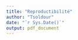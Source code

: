 ```yaml
---
title: "Reproductibilité"
author: "Tsoldour"
date: "`r Sys.Date()`"
output: pdf_document
---
```


<style>
body {
text-align : justify}
header {
text-align : center}

```r
knitr::opts_chunk$set(echo = TRUE)
```

# **Introduction**

|   Depuis que la science moderne existe, chaque résultat est d'abord considéré du point de vue de sa **reproductibilité**. Une expérience, aussi élégante soit-elle, n'est considérée par la communauté scientifique que dans la mesure où elle est *reproductible*. Karl Popper (1902-1994) en avait d'ailleurs fait l'un des critères fondamentaux de la scientificité.
|   Mais qu'entendons-nous par-là ? 
|   La reproductibilité se décline a différents niveaux de la pratique scientifique. Il peut s'agir de la reproductibilité des *méthodes*, des *données* ainsi que des *résultats*. Concrètement, cela se traduisait jusqu'à il y a peu de temps encore par l'élaboration de design expérimentaux répondant à des normes établies sur des considérations essentiellement statistiques (nombre de réplicats, randomisation, etc.), des pratiques de laboratoire strictes et standardisées, ou encore la tenue rigoureuse d'un cahier de laboratoire où le chercheur/ingénieur/technicien notait le plus fidèlement possible chacune des actions réalisées dans le cadre du projet de recherche. Ces *bonnes pratiques* sont toujours valables et font l'objet d'une évaluation stricte par les pairs dans le cadre des publications scientifiques - objectif ultime de chaque chercheur - qui doivent fournir suffisamment d'informations pour que l'ensemble du projet ayant abouti à la rédaction de tel article puisse être reproduit à l'identique par quiconque s'en donne les moyens.
|
| Oui, mais voilà !
|
| Depuis plusieurs années maintenant, la science en général et les sciences de l'environnement en particulier souffrent d'une **crise de la reproductibilité** (Ioannidis, 2005; Harris & Sumpter, 2015). Cette dernière résulte pour une part de l'affaiblissement des bonnes pratiques admises dans les sciences concernées, mais aussi de l'émergence de l'informatique et du Big Data qui impliquent l'utilisation de jeux de données souvent complexes et multiples au sein d'un même projet, ainsi que l'utilisation d'outils d'analyse évoluant à un rythme effréné. Cela ouvre une nouvelle dimension dans le monde de la reproductibilité, à laquelle il faut faire face, humblement, si l'on veut produire une science qui, de ce point de vue là au moins, puisse prétendre à une certaine valeur.
|
|   Dans ce contexte, nous proposons ici d'exposer les bonnes pratiques de base permettant la reproductibilité d'un travail de recherche reprosant sur l'utilisation d'outils bioinformatiques. **Le language de programmation R sera notre fil conducteur.**
|   Ces bonnes pratiques se déclinent en 4 axes principaux :

+ **L'architecture du projet :**
Elle correspond à la manière d'organiser son répertoire de travail, qui doit être efficace (chemins d'accès simplifiés, noms de fichiers facilement intelligibles) et normée, en s'atisfaisant à la convention du **Research compendium**.

+ **La mise en oeuvre du projet :**
Aussi étonnant que cela puisse paraître, un simple clic dans une interface n'est pas reproductible ! Il est donc impératif de privilégier l'interaction en **ligne de commande** avec sa machine, quand bien même cela demande un long et difficile apprentissage. De plus, l'utilisation et la génération de *scripts* doit se faire selon certaines règles. De même que l'enchaînement des actions réalisées sur les données (**workflow**) doit être automatisé pour éviter toute erreur/variation dûe à l'opérateur. Enfin, il est important de garder à l'esprit que toute action réalisée sur un ordinateur, qu'il s'agisse d'une opération en ligne de commande ou de l'utilisation d'une interface clic-bouton donnera un résultat intimement lié à **l'environnement système**, qu'il faut donc prendre en compte.

  Pour tout cela, deux principaux packages R sont à connaître : *targets* et *renv*

+ **Le suivi du projet :**
De même qu'au laboratoire toute modification d'un protocole doit être discutée avec ses collègues, validée collectivement et notifiée dans le cahier de laboratoire, de même tout changement opéré au sein d'un workflow doit être discuté, validé, recensé ET réversible. Pour cela, des outils de **suivi des changements** (**versioning**) existent, qui devraient être systématiquement utilisés.

  *Git* (en local) et *Github* (en distancié) sont les outils de versioning les plus communément utilisés par la communauté.

+ **Le partage du projet :**
Le partage du projet doit se faire à l'aide d'outils limitant l'intégration manuelle d'objets divers au sein du manuscrit (rapport, thèse, article, etc.) dans le but, toujours, de réduire au maximum le risque d'erreur individuelle. Ces outils reposent sur le principe de **programmation lettrée** (**literate programming**), qui consiste en l'intégration de balises au sein même du texte, dont le rendu visuel n'est accessible qu'après exportation du document au format pdf (ou word, html, LateX, etc.).

  Sur Rstudio, l'outils de référence est *Rmarkdown*.

# **1. L'architecture du projet**
|
|   L'architecture du projet doit répondre aux normes du **Research compendium**. Ce dernier est un ensemble de règles simples à suivre pour organiser de manière **standardisée** et efficace l'ensemble numérique de votre projet de recherche. En adoptant cette convention, nimporte quelle personne familière du **Research compendium** sera en mesure d'appréhender rapidement le projet, de l'élargir, de le diffuser, de le reproduire. Le **Research compendium** constitue ainsi l'architecture de base d'un projet reproductible !
|
## **1.1 La structure fondamentale**
|
|   L'ensemble des éléments numériques d'un projet de recherche doivent être contenus dans un unique répertoire de travail, ici *Reproducibility*. Ils doivent en revanche être clairement séparés au sein du répertoire de travail.
|
![](image1.jpg){width=50%}


|   Les éléments minimums devant être présents dans le répertoire de travail de votre projet sont:

+ **Data :**

|   Ce dossier ne doit contenir que les **données brutes** du projet, programmées de préférence en **lecture seules**. Puisque tout le projet repose sur ces données, elles ne doivent jamais être manipulées ! Par ailleurs, les données nettoyées doivent déjà être considérées comme des résultats. Elles ne doivent donc pas se trouver dans ce dossier.

+ **R :**

|   Ce dossier contient les **scripts du projet**. Ces scripts contiennent les actions réalisées sur les données. Il est préférable de se limiter à des scripts courts correspondant à des actions bien précises (nettoyage, analyse statistique, représentation graphique). Il est important que chaque script soit facilement compréhensible par chacun. Pour cela, il est pertinent de nommer le script avec le nom de la fonction qu'il contient et de les numéroter par ordre d'utilisation. On visualise ainsi facilement l'ensemble du workflow.

| 
![](image2.jpg){width=20%}


|   Pour en faciliter encore la compréhension, il est aussi conseillé d'attribuer un en-tête standardisé à chaque script. Il n'y a pas de norme établi, il faut simplement que cet en-tête permette de comprendre rapidement à quel projet appartient le script, quel est son rôle au sein du projet et, éventuellement, de contacter son auteur.
|
```r
############################
# NOM_DU_PROJET
# NOM_DU_SCRIPT
# OBJECTIF DU SCRIPT
# CONTACT
############################
```


+ **Results**

|   Ce dossier contient l'ensemble des résultats : données néttoyées, graphiques, résultats statistiques, etc. Les résultats doivent *a minima* porter le nom du script les ayant produits. Si plusieurs résultats sont émis pour un même script, ils doivent alors être rangées dans des dossiers portant le nom de leur script parent.
|    Contrairement au dossier **Data** dont le contenu est sacré, et au dossier **R** qui doit faire l'objet d'un suivi particulier, le contenu de **_output** n'a aucune valeur dans la mesure où il peut être produit à l'identique et *ad libitum*. Il ne faut donc pas avoir peur de manipuler ses résultats, les effacer, les déplacer, etc.


+ **R_project**

|   Tout projet de recherche qui se respècte, s'il utilise R comme language de programmation pour ses analyses, doit être réalisé dans le cadre d'un **R_project**. Situé à la base du répertoire de travail, le R_project associé à votre projet est ce qui vous permet d'utiliser des **chemins d'accès relatifs** pour l'ensemble des fichiers contenus dans votre répertoire de travail. Ainsi en diffusant votre projet avec le fichier *.Rproj* associé, il ne sera jamais nécessaire de toucher aux chemin d'accès utilisés dans les scripts.
|
|   Si vous ne travaillez pas déjà de manière systématique au sein de R_projects, il est grand temps de s'y mettre ! Un tutoriel pour créer des R_projects est accessible ici: **LIEN**. Ainsi, vous n'aurez plus jamais besoin de spécifier votre environnement de travail à l'aide de la fonction **setwd()**, qui utilise des chemins d'accès absolus valables uniquement sur votre ordinateur (et encore !). 

## **1.2 Les éléments supplémentaires**

|    Quelques éléments peuvent être ajoutés au répertoire de travail qui, s'ils ne sont pas obligatoires sont quand même les bienvenus. 

+ **README.txt**

|   Le fichier **README** est un fichier qui a pour vocation d'expliquer le projet. C'est généralement le premier fichier qu'on ouvre lorsqu'on découvre un projet pour la première fois. On peut y faire mention de toutes les choses pertinentes à savoir pour comprendre l'origine, le contexte, l'objectif et les modalités de réalisation d'un projet. 
|   Le fichier **README** est aussi le bon endroit pour lister l'ensemble des informations système propres au projet : le système d'exploitation, la version de R, les packages et les versions de package utilisés, etc. 

+ **Docs**

|   Un dossier **Docs** peut éventuellement venir compléter le répertoire de travail en contenant par exemple la documentation associée aux packages spécifiques utilisés.


# **2. La mise en oeuvre du projet - le package *targets* **

|   *targets* est un package servant à la gestion de **workflow**. Il sera votre allié idéal pour organiser votre projet, de le faire évoluer, mais aussi d'avoir un oeil sur **l'architecture du projet** - très pratique lorsque le projet contient de multiples jeux de données, de nombreux scripts et énormément de résultats et que ces derniers sont en plus inter-dépendants ! - et de visualiser le degré d'actualisation de vos différents objets.
| Pour comprendre comment fonctionne *targets*, rien de tel qu'un exemple concret ! 
| **A noter qu'il est recommander d'écrire ses scripts sous forme de fonction. Cela permet (i) de limiter le nombre d'objets créés lorsque les scripts tournent et (ii) de simplifier au maximum l'utilisation du script de gestion *targets* **

| Pour cet exemple, nous utiliserons le jeu de données **Allo.csv** (disponible ici : https://github.com/TSolDour/Reproducibility/tree/master/Data) que nous allons charger à l'aide d'une fonction dédiée:
```r
load_gasar <- function(file){
  read_table(file=file, locale = locale(decimal_mark = ",")) %>%
    data.frame() %>%
    filter(Espece == "Crassotrea_gasar")
}
```

| Pour ce projet, nous souhaitons réaliser une comparaison succinte de la longueur des coquilles de *Crassostrea gasar* en fonction de la station d'échantillonnage. Pour cela, nous voulons d'abord :
+ (i) établir les statistiques descriptives pour chaque espèce ;
+ (ii) représenter graphiquement les données ;
+ (iii) réaliser un test de comparaison multiple (ANOVA)

Ces trois étapes correspondent aux trois fonctions ci-dessous:

```r
#----------------------------------------------------------------
Res_gasar <- function(data) {
  data %>%
    group_by(Station, Lot) %>%
    summarise(length=mean(Longueurs) )
}
#----------------------------------------------------------------

#----------------------------------------------------------------
Plot_length <- function(Resume){
  ggplot(data = Resume, aes(x=Station, y=length, color=Lot)) +
    geom_point()
}
#----------------------------------------------------------------

#----------------------------------------------------------------
AnovaTest_gasar <- function(data, a, b){
  library(tibble)
  library(dplyr)
  library(car)
  Obj <- aov(a ~ b, data=data)
  Shap <-  shapiro.test(Obj$residuals)
  if(Shap["p.value"] > 0.05){
    Lev <- leveneTest(Obj$residuals, data$Station)
  } else(return("No residual normality"))
  if(Lev["group","Pr(>F)"] > 0.05){
    Res <- anova(Obj)
  } else(return(paste0("No homoscedasticity, p-value = ", (Lev["group","Pr(>F)"]))))
  if(Res["b", "Pr(>F)"] < 0.05){
    Post <- TukeyHSD(Obj)
    return(list(data.frame(Post$b) %>%
                  rownames_to_column(var="b") %>%
                  filter(p.adj<0.05),Res["b", "Pr(>F)"]))
  } else (return("null"))
}
#---------------------------------------------------------------
```

|   Le projet étant très simple (seulement 4 fonctions), il est possible de tout enregistrer dans un seul script que vous appellerez *FONCTIONS.R* afin de simplifier les choses. Mais dans un projet plus conséquent il est recommandé de **correctement séparer les fonctions en différents scripts**.

|   Maintenant que votre script est prêt et correctement enregistré dans le dossier **R** de votre projet, vous allez pouvoir utiliser le package *targets*.
|   Placez-vous à la racine de votre projet et créez le document *_targets.yalm* contenant ceci:
|
|       Own:
|         script: Own_targets.R
|         store: Results/Own
|
|   Ensuite, si ce n'est pas déjà fait, vous devez installer et charger le package *targets*. Vous pouvez maintenant commencer à utiliser *targets* en utilisant, toujours dans votre console, la fonction :
```r
use_targets(script = "Own_targets.R")
```
| Cette fonction crée le script suivant que vous avez nommé du nom de votre projet, ici *Own_targets.R*. Ce script est **le tableau de bord de votre workflow**. C'est toujours par lui que vous lancerez votre workflow après avoir édité vos scripts existants ou en avoir créé de nouveaux.
|
|   Voyons maintenant comment il fonctionne.

+ Avant tout, je vous conseille de **nettoyer l'espace de travail**:
```r
rm(list=ls())
```

+ Il faut ensuite **charger l'ensemble des packages nécessaires à la réalisation du workflow**. Dans ce cas, ils sont assez peu nombreux: 
```r
tar_option_set(
  packages = c("readr", "dplyr", "ggplot2", "tibble", "car"))
```

+ Il faut maintenant **charger tous les scripts du workflow** (dans le bon ordre !). Ici, nous avons regroupé toutes nos fonctions en un seul script ce qui simplifie l'affaire:
```r
tar_source("R/FUNCTIONS.R")
```

+ C'est ici la partie délicate : vous devez lister de manière exhaustive et sans erreur l'ensemble des fonctions du package et leur *output* associé. La fonction pour le faire se résume ainsi : *tar_target(OUTPUT, FONCTION)*
```r
list(
  tar_target(file, "Data/Allo.csv", format="file"),
  tar_target(data, load_gasar(file)),
  tar_target(Resume, Res_gasar(data)),
  tar_target(Plot, Plot_length(Resume)),
  tar_target(Anova_gasar_Length_Station, AnovaTest_gasar(data, data$Longueurs, data$Station)))
```


| Voilà, votre projet est maintenant prêt à être géré par *targets* ! Votre script **projet_targets.R** ne doit rien contenir d'autre que les éléments déjà présents. Vous pourrez évidemment le mettre à jour en ajoutant de nouveaux packages, de nouveaux scripts et de nouvelles *targets* à mesure que vous avancez dans votre projet. 

| Plusieurs fonctions de base que vous devez utiliser dans votre console vous permettent d'interagir avec votre workflow:

```r
Sys.setenv(TAR_PROJECT = "Own") # Pour spécifier à target que vous vous trouvez dans la partie
# "Own" de votre projet
tar_manifest(fields = command) # Pour vous assurer qu'il n'y a pas d'erreur dans
# le listing des targets
tar_visnetwork() # Pour visualiser l'architecture du projet
tar_make() # Pour faire tourner le workflow
tar_read() # Pour afficher les résultats du workflow
```

|   La fonction `tar_visnetwork()` est particulièrement pratique puisqu'elle vous permet d'afficher l'ensemble de votre projet et d'en percevoir ainsi l'architecture, les dépendences entre les objets et leur niveau d'actualisation. 
|   Dans le cas de cet exemple, la figure produite est la suivante:

![](Results/Own/objects/Own_architecture.jpeg){width=75%}

|    Par ailleurs, la fonction `Sys.setenv()` est à utiliser surtout lorsque votre répertoire de travail contient plusieurs sous projets. L'argument qu'on lui indique renvoie au contenu du fichier *PROJET.yalm* dans lequel sont listés tous les sous projets du répertoire et qui définit les dossiers dans lesquels ranger les *outputs* associés. 


# **3. La reproductibilité de l'environnement de travail - le package *renv* **

|   L'intérêt de *renv* pour la gestion et la reproductibilité de vos projets de recherche est triple :
+ (i) *renv* permet d'**isoler** chaque projet en lui fournissant sa propre **librairie de packages**. Ainsi, en installant de nouveaux packages ou en mettant à jour des packages existants dans le cadre d'un projet, vous n'impacterez pas les autres projets utilisant éventuellement les versions antérieures.
+ (ii) *renv* facilite le **transport** des projets entre ordinateurs en automatisant l'installation des packages et de leurs versions dont dépend le projet.
+ (iii) *renv* améliore la **reproductibilité** du projet en assurant l'utilisation constante d'une même librairie de packages quel que soit l'utilisation, l'ordinateur et l'époque d'utilisation. 

|   **Point sémantique :** Le terme "librairie" désigne ici un dossier contenant l'ensemble des *packages* utilisés. Habituellement, avec la fonction `library()`, on charge les packages depuis une **librairie système** partagée par tous les projets R. Avec *renv*, ce sont des librairies spécifiques qui sont créées pour chaque projet.

|   Une fois le package installé grâce à la fonction `install.packages("renv")`, vous pouvez convertir votre projet par la fonction suivante `renv::init()`. Ce-faisant, trois nouvelles entitées sont créées à la racine de votre projet:
+ La **librairie du projet** : *renv/library*. Ici seront stockés tous les packages du projet.
+ Le **fichier verrou** : *renv.lock*. Ce fichier contient toutes les métadonnées nécessaires pour pouvoir réinstaller tous les packages sur n'importe quel nouvel ordinateur.
+ Le **R profile** : *.Rprofile*. Ce fichier est utilisé par *renv* pour configurer chaque nouvelle session de R de sorte qu'il soit possible d'utiliser la librairie du projet.


|   Au cours de l'élaboration de votre projet, vous serez très probablement amenés à charger, installer, mettre à jour différents packages. Pour que renv mette correctement à jour le fichier *renv.lock*, il suffit de faire tourner la fonction `renv::snapshot()`.
|
|   Enfin, la fonction `renv::restore()` permet, lorsque vous partagez votre projet avec une tierce personne de réinstaller automatiquement l'ensemble de la librairie projet sur son ordinateur à partir des métadonnées de *renv.lock*.
|
| Ici sont les trois fonctions `init()`, `snapshot()`, `restore()` qui permettent une utilisation basique du package *renv* pour améliorer la reproductibilité de votre projet. Pour une utilisation avancée, vous trouverez toutes les informations nécessaires ici : https://rstudio.github.io/renv/articles/renv.html.

# **3. Le suivi du projet - Git et Github**

## **3.1 De quoi parle-t-on ?**

|   **Git** est un système de *contrôle de version*, pensé initialement pour faciliter le *travail collaboratif* pour les développeurs travaillant sur des projets de grande taille et complexes. Ainsi, git permet de gérer l'évolution d'un ensemble de documents au sein d'un projet - **repository** dans le jargon.
|
|   **Attention:** **Git** peut être difficile à appréhender. Ce système est tout sauf intuitif... Si vous ne travaillez pas en *mode collaboratif* sur votre projet, il y a d'autres manières plus accessibles d'assurer un suivi de version en local. Autrement dit, vous immerger dans l'univers du **Git** n'a de sens que si vous vous destinez à travailler sur un projet avec d'autres collègues qui seront amenés à intervenir sur les scripts, les manuscripts et les autres objets dudit projet (ce qui est, en fait, le cas de la presque totalité des chercheurs !). Et dans ce cas, ce n'est pas seulement de **Git** dont vous aurez besoin mais de sa version *délocalisée*. Il en existe un certain nombre mais la plus généralement utilisée est **Github**.
|
|   Dans cette partie, vous allez apprendre à **utiliser Rstudio et contrôle de version à l'aide de Git et Github**. Il faut pour cela avoir installé R et Rstudio sur votre ordinateur, ainsi qu'avoir créé un compte gratuit sur [**Github**](https://github.com/). 

## **3.2 Installation de Git**

|   Il y a différentes procédures d'installation de Git mais toutes ne se valent pas.
+   Sur une machine **windows**, il est recommandé de suivre cette [**procédure**](https://gitforwindows.org/), qui installe automatiquement le **Git bash** ainsi qu'un ensemble d'autres outils nécessaires. Par ailleurs, cette procédure place le fichier executable dans un dossier conventionnel qui en facilite l'utilisation par Rstudio.
+   Sur une marchine **MacOS**, la meilleure façon de faire et d'aller directement dans le shell et de taper ces deux commandes :

```r
git --version
git config
```
|
|   Un *pop-up* devrait alors proposer une installation, qu'il faut accepter !

## **3.3 Configuration de Git**

|   Avant de passer par R, il est important de se familiariser avec les commandes de base de Git. Pour cela, il faut ouvrir l'application **Git bash**, accessible depuis le menu "Rechercher" de votre ordinateur.
|   Une fois ouverte, cette application n'est rien d'autre qu'un **shell**, une interface utilisateur permettant de recevoir des commandes émises en langage informatique et de les transmettre à un **programme**, ici Git. Et comme son nom l'indique, ce shell comprend préférentiellement le langage **bash**. Une liste assez complète des commandes bash élémentaires est disponible [**ici**](https://www.unixmaniax.fr/wiki/index.php?title=Bash_-_les_commandes).
|
|   Voici à quoi ressemble votre interface, le dollar symbolise le début de votre ligne de commande :
|   ![](Image3.jpg)
|
|   A partir de là, il est possible de naviguer dans votre machine et de réaliser un ensemble d'actions basiques :

```bash
cd PATH           # Naviguer jusqu'à un répertoire choisi; 
ls -l             # Afficher le contenu du répertoire;
touch NAME        # Créer un nouveau fichier;
rm NAME           # Effacer un fichier;   
mkdir NAME        # Créer un nouveau dossier;
rm -r NAME        # Effacer un dossier
```
|
|   Une fois que vous maîtrisez ces quelques fonctions, il est temps de **programmer** votre Git !
|   Avec Git, la synthaxe est toujours la même `Git COMMANDE --ARGUMENT`, pour la configuration nous utiliserons `git config`:

```bash
git config --global user.name "votre nom"
git config --global user.email "votre email"
git config --global core.editor "emacs" #Ou tout autre éditeur de votre choix
git config --global init.defaultBranch "master" #Nom de la branche principale de vos projets
```
|
|   De nombreuses autres options de configuration sont disponibles que vous devrez découvrir par vous-même. Ici sont les principales options pour bien commencer. Pour voir l'ensemble de vos options :
```bash
git config --global --list
```

## **3.4 Connecter Git et Github**
|
|   Maintenant que Git vous connaît, il faut lui présenter votre Github ! Là encore plusieurs façons de faire existe, c'est la plus simple qui vous est présentée ici.
|
|   Il faut d'abord générer un **PAT** (*Personal Access Token*). Le PAT est une sorte de mot de passe qui atteste de notre appartenance au Git et définit ce que nous pouvons ou pas faire.
|   Deux manières de générer un **PAT**:
+   Directement *via* Github, une fois connectés, cliquez sur *settings>Developer settings>Personal access tokens>Generate new token*
+   Sur Rstudio, installez le package *usethis* et utilisez la fonction `usethis::create_github_token()`. Cela ouvre un *pop-up* vous permettant de **(i) décrire** le PAT (à quoi est-il destiné), **(ii) définir une date d'expiration** (recommandé par Github) et **(iii) définir le scope** du PAT. Une fois ces paramètres renseignés, cliquez sur *Generate token*.
|
|   **AVANT DE FERMER LA FENÊTRE** assurez-vous de **copier** correctement le **PAT** car une fois la fenêtre fermée vous ne pourrez plus y avoir accès ! Un bon moyen de **copier le PAT** dans un endroit sûr facilement accessible pour Rstudio, git et Github est d'utiliser la fonction `usethis::gitcreds_set()`. R vous demandera alors de renseigner votre PAT pour le stocker en lieu sûr:

```r
gitcreds::gitcreds_set()

? Enter password or token: ghp_xxxxxxxxxxxxxxxxxxxxxxxxxxxxxxxxxxxx
-> Adding new credentials...
-> Removing credentials from cache...
-> Done.
```

|   **Remarque :** Puisque la validité d'un PAT est temporaire, il vous faudra recommencer cette procédure régulièrement. Ce n'est pas forcément pratique mais c'est une question de sécurité !

|   C'est bon, vous avez vos papiers, vous pouvez vous connecter à Github !
+   Dans Github, cliquez sur le gros bouton vert *new* à côté de **repositories**. Remplissez les champs nécessaires et laissez les paramètres par défaut. De préférence, donnez à votre repository le même nom que le projet local que vous voulez mettre en partage sur Github, par exemple le projet *Reproducibility*, puis cliquez sur *Create repository*.
+   Cliquez ensuite sur le bouton *<> Code* et copiez l'**URL HTTPS**
+   Dans le Git bash, placez-vous dans le dossier *Reproducibility* qui contient l'ensemble du R_project avec son gestionnaire *targets* et sa librairie propre *renv, ainsi que les scripts, données et résultats du projet.
+   Faites tourner la fonction suivante avec l'URL HTTPS que vous avez copié :
```bash
git remote add origin https://github.com/YOUR-USERNAME/YOUR-REPOSITORY.git
```
+   Votre Github repository est maintenant connecté à votre projet local mais il est vide. Pour transférer l'ensemble de votre projet sur le *repository* github :
```bash
git push --set-upstream origin master
```

|   En rafraichissant la page de Github, vous devriez voir apparaître l'ensemble de votre projet. Il faut dorénavant considérer que la **localisation première** (la seule qui doit être systématiquement à jour) de votre projet n'est plus votre ordinateur mais votre **repository Github**. L'ordinateur n'est plus qu'un moyen d'agir sur les composants de votre projet.

|   **Remarque :** Avec `Git clone URL HTTPS` vous pouvez faire l'inverse, à savoir importer un *repository* depuis Github vers votre propre ordinateur.

## **3.5 Exemple d'utilisation en routine**

|   Vous vous devez maintenant de connaître l'architecture de base de Git et Github ainsi que les fonctions associées à certaines actions pour commencer à utiliser cet outil correctement. Une routine d'utilisation basique de Git et Github est synthétisée dans le schéma suivant :
![](Image6.jpg){width=75%}


|   En considérant toujours que **la dernière version de votre projet se trouve sur Github**, il faut, au début de votre journée de travail, vous rendre en local à la racine du répertoire de votre projet *via* le **git bash** : `cd PATH`. Une fois localisé au bon endroit, utilisez la commande `git pull` de manière à rapatrier la dernière version du projet sur votre machine. Ce faisant, vous avez maintenant votre projet *up-to-date* dans la branche *master* de votre git.

|   Pour travailler serainement sur le projet, je vous conseille de créer immédiatement une branche parallèle en local, sur laquelle vous ferez toutes vos modifications avant de les réintégrer à la branche principale. Il est consillé de toujours donner des **noms explicites** aux différentes branches que vous créerez ! Ici, par exemple : `git branch working_branch`. Une fois votre branche créée, il faut vous placer sur celle-ci à l'aide de la fonction `git checkout working_branch`.

|   La branche sur laquelle vous vous trouvez est indiquée à la fin du chemin d'accès de votre localisation.

![](Image7.jpg){width=75%}

|   A ce stade, vous vous trouvez sur une branche parallèle (*working_branch*) qui contient la même version du projet que la branche principale (*master*). Vous pouvez commencer à travailler !

|   Par exemple, vous pouvez créer - si ce n'est pas déjà fait - le fichier README.txt à la racine de votre projet, ou le modifier s'il existe déjà. Cette modification n'existe que dans votre *working_branch* mais elle n'est pas encore prise en compte par Git. Il faut pour cela faire deux choses :
+   Signifier à Git de prendre en compte la création ou la modification du fichier : `git add NomDuFicier` ou bien `git add --all` dans le cas où plusieurs actions sont à prendre en compte en même temps (création d'un fichier, modification d'un autre, etc.) ;
+   Dire à Git de capturer ces modifications. On parle alors de **commit** qui est une sorte de capture d'écran, d'enregistrement de l'état actuel du projet. Un commit requiert un commentaire de sorte qu'il vous sera ultérieurement possible de savoir explicitement à quel ajout/modification du projet correspond chaque commit. La fonction est la suivante : `git commit -m "Votre message"`. 

|   **Remerque :** Si vous êtes un peu perdus, vous pouvez demander à Git le status des différents objets du projet : sont-ils tous pris en compte ? combien d'actions doivent être *commitées* ? Il suffit de taper : `git status`.

|   Ainsi, après chaque commit, c'est une nouvelle version du projet qui est enregistrée sur votre branche. Ce n'est pas la peine de *commiter* à chaque modification apportée. Il est conseillé de le faire à des moments stratégiques, lorsqu'une modification significative a été apportée au projet : la rédaction d'un nouveau script, l'ajout de nouvelles données, la production d'un nouveau résultat... En réalisant plusieurs commits au cours de votre journée de travail, le projet se modifie en conservant la trace de chaque étape clé : les versions du projet, qui fonctionnent comme les cailloux laissés derrière lui par le Petit Poucet. C'est là tout l'intérêt du *versionning*, en cas de problème, d'erreur ou d'impasse, il vous est possible de revenir à la version précédente en un claquement de doigt : `git reset HEAD^` !

|   A la fin de votre session de travail, le moment est venu de renvoyer la dernière version de votre projet vers Github pour qu'elle soit accessible par chacun et partout. Au moins deux possibilités s'offrent à vous : (i) Vous êtes satisfaits du travail accompli, vous être sûr de vos modifications et personne d'autre que vous ne doit les valider ou (ii) Vous devez rendre vos modifications accessibles à un collègue avant de les intégrer pleinement au projet.

|   Dans le premier cas, il vous faut réintégrer la dernière version de votre projet sur votre branche principale en local. Pour cela, rendez-vous sur votre branche *master* : `git checkout master`, puis fusionnez le contenu de votre branche parallèle à la branche principale : `git merge working_branch`. Ca y est, la branche *master* contient la dernière version de votre projet, que vous pouvez renvoyer sur la *master* de Github par la fonction `git push`.

|   Dans le second cas, vous pouvez envoyer directement votre *working_branch* vers Github avec la même fonction `git push`. En actualisant la page de github, vous verrez alors apparaître cette nouvelle branche qui pourra être consultée, modifiée ou fusionnée à la branche principale à tout moment. 
  
## **3.5 Connecter Rstudio à Git et Github**

|   Pour les utilisateurs réguliers de Rstudio, il est possible de simplifier l'utilisation de Git et Github depuis votre IDE (et de s'affranchir un peu du shell Git bash). Il faut pour cela connecter Rstudio à Git et à Github !

|   Il y a des prérequis à la réalisation de cette connexion, que vous devez valider sans problème si vous avez suivi ce document dans l'ordre :
+   Avoir un compte Github ;
+   Avoir installé une version récente de R et Rstudio ;
+   Etre initié au fonctionnement de Git ;
+   Avoir une connexion fonctionnelle entre votre git (local) et votre compte Github.

|   Si vous n'avez pas redémarré RStudio depuis l'installation de Git, faites-le.

|   Il faut maintenant s'assurer que Rstudio localise correctement l'executable Git. Si vous avez installé Git en suivant les instructions de la **section 3.2**, cela doit fonctionner automatiquement. Pour vous en assurer en cliquant sur *Tools > Global options... > Git/SVN*. Dans ce menu, vérifiez que le chemin d'accès vers l'executable Git est correcte. Ensuite, cochez la case *"Enable version control interface for Rstudio projects"* et cliquez sur *Apply* en bas de la fenêtre. Redémarrez Rstudio.